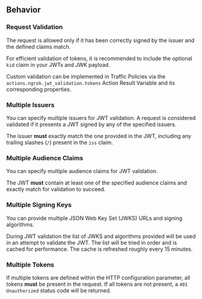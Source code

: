 ## Behavior

### Request Validation

The request is allowed only if it has been correctly signed by the issuer and
the defined claims match.

For efficient validation of tokens, it is recommended to include the optional 
`kid` claim in your JWTs and JWK payload.

Custom validation can be implemented in Traffic Policies via the 
`actions.ngrok.jwt_validation.tokens` Action Result Variable and its 
corresponding properties.

### Multiple Issuers

You can specify multiple issuers for JWT validation. A request is
considered validated if it presents a JWT signed by any of the specified
issuers.

The issuer **must** exactly match the one provided in the JWT, including
any trailing slashes (`/`) present in the `iss` claim.

### Multiple Audience Claims

You can specify multiple audience claims for JWT validation.

The JWT **must** contain at least one of the specified audience claims and
exactly match for validation to succeed.

### Multiple Signing Keys

You can provide multiple JSON Web Key Set (JWKS) URLs and signing algorithms.

During JWT validation the list of JWKS and algorithms provided will be used in
an attempt to validate the JWT. The list will be tried in order and is cached
for performance. The cache is refreshed roughly every 15 minutes.

### Multiple Tokens

If multiple tokens are defined within the HTTP configuration parameter, all
tokens **must** be present in the request. If all tokens are not present, a
`401 Unauthorized` status code will be returned.
